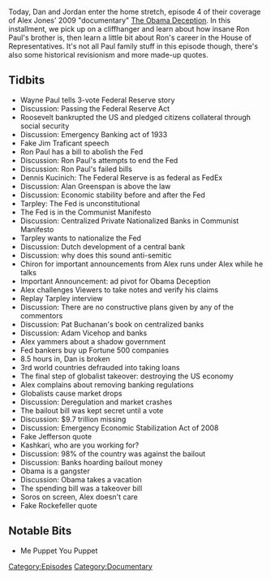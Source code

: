 {{DEFAULTSORT:
    #_EPISODE_0230D:Obama Deception, Part 4
}}{{Episode
    | title           = Obama Deception, Part 4
    | caption         = Listen to this episode on [https://knowledgefight.libsyn.com/knowledge-fight-obama-deception-part-4 Libsyn] [https://open.spotify.com/episode/2eJHByzKQnBcwWyP3c3Zir Spotify], Read the [[Transcript/230D: Obama Deception, Part 4|Unofficial Transcript]]
    | episodeNumber   = 230D
    | length          = 02:16:23
    | airDate         = November 22, 2018
    | episodeType     = [[:Category:Documentary|Documentary]]
    | appearance      = [[Wayne Paul]], [[Jim Traficant]], [[Ron Paul]], [[Dennis Kucinich]], [[Alan Greenspan]], [[Webster Tarpley]], [[Pat Buchanan]], [[Adam Vicehop]], [[Henry Paulson]], [[Neel Kashkari]]
    | previousEpisode = [[230C: Obama Deception, Part 3]]
    | nextEpisode     = [[230E: Obama Deception, Part 5]]
}}

{{Stub}}

Today, Dan and Jordan enter the home stretch, episode 4 of their coverage of Alex Jones' 2009 "documentary" [[The Obama Deception]]. In this installment, we pick up on a cliffhanger and learn about how insane Ron Paul's brother is, then learn a little bit about Ron's career in the House of Representatives. It's not all Paul family stuff in this episode though, there's also some historical revisionism and more made-up quotes.

==Tidbits==

*Wayne Paul tells 3-vote Federal Reserve story
*Discussion: Passing the Federal Reserve Act
*Roosevelt bankrupted the US and pledged citizens collateral through social security
*Discussion: Emergency Banking act of 1933
*Fake Jim Traficant speech
*Ron Paul has a bill to abolish the Fed
*Discussion: Ron Paul's attempts to end the Fed
*Discussion: Ron Paul's failed bills
*Dennis Kucinich: The Federal Reserve is as federal as FedEx
*Discussion: Alan Greenspan is above the law
*Discussion: Economic stability before and after the Fed
*Tarpley: The Fed is unconstitutional
*The Fed is in the Communist Manifesto
*Discussion: Centralized Private Nationalized Banks in Communist Manifesto
*Tarpley wants to nationalize the Fed
*Discussion: Dutch development of a central bank
*Discussion: why does this sound anti-semitic
*Chiron for important announcements from Alex runs under Alex while he talks
*Important Announcement: ad pivot for Obama Deception
*Alex challenges Viewers to take notes and verify his claims
*Replay Tarpley interview
*Discussion: There are no constructive plans given by any of the commentors
*Discussion: Pat Buchanan's book on centralized banks
*Discussion: Adam Vicehop and banks
*Alex yammers about a shadow government
*Fed bankers buy up Fortune 500 companies
*8.5 hours in, Dan is broken
*3rd world countries defrauded into taking loans
*The final step of globalist takeover: destroying the US economy
*Alex complains about removing banking regulations
*Globalists cause market drops
*Discussion: Deregulation and market crashes
*The bailout bill was kept secret until a vote
*Discussion: $9.7 trillion missing
*Discussion: Emergency Economic Stabilization Act of 2008
*Fake Jefferson quote
*Kashkari, who are you working for?
*Discussion: 98% of the country was against the bailout
*Discussion: Banks hoarding bailout money
*Obama is a gangster
*Discussion: Obama takes a vacation
*The spending bill was a takeover bill
*Soros on screen, Alex doesn't care
*Fake Rockefeller quote

==Notable Bits==

*Me Puppet You Puppet

[[Category:Episodes]]
[[Category:Documentary]]
